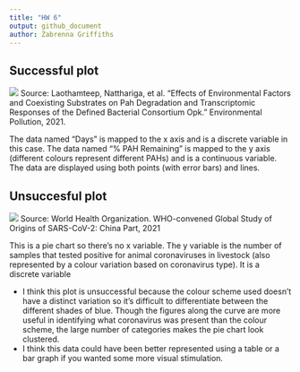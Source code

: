 ```yaml
---
title: "HW 6"
output: github_document
author: Zabrenna Griffiths
---
```


## Successful plot
![](hw_6_images/goodplot.png)
Source: Laothamteep, Natthariga, et al. “Effects of Environmental Factors and Coexisting Substrates on Pah Degradation and Transcriptomic Responses of the Defined Bacterial Consortium Opk.” Environmental Pollution, 2021.   

The data named "Days" is mapped to the x axis and is a discrete variable in this case.
The data named "% PAH Remaining" is mapped to the y axis (different colours represent different PAHs) and is a continuous variable.
The data are displayed using both points (with error bars) and lines. 

## Unsuccesful plot
![](hw_6_images/badplot.png)
Source: World Health Organization. WHO-convened Global Study of Origins of SARS-CoV-2: China Part, 2021

This is a pie chart so there's no x variable.
The y variable is the number of samples that tested positive for animal coronaviruses in livestock (also represented by a colour variation based on coronavirus type). It is a discrete variable

* I think this plot is unsuccessful because the colour scheme used doesn't have a distinct variation so it's difficult to differentiate between the different shades of blue. Though the figures along the curve are more useful in identifying what coronavirus was present than the colour scheme, the large number of categories makes the pie chart look clustered. 
* I think this data could have been better represented using a table or a bar graph if you wanted some more visual stimulation.
